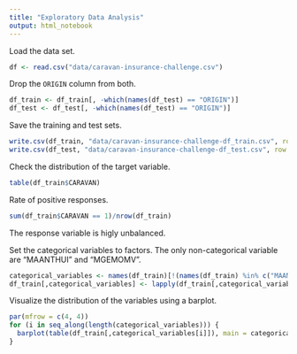 ```yaml
---
title: "Exploratory Data Analysis"
output: html_notebook
---
```


Load the data set.
```r
df <- read.csv("data/caravan-insurance-challenge.csv")
```


Drop the `ORIGIN` column from both.
```r
df_train <- df_train[, -which(names(df_test) == "ORIGIN")]
df_test <- df_test[, -which(names(df_test) == "ORIGIN")]
```

Save the training and test sets.
```r
write.csv(df_train, "data/caravan-insurance-challenge-df_train.csv", row.names = FALSE)
write.csv(df_test, "data/caravan-insurance-challenge-df_test.csv", row.names = FALSE)
```

Check the distribution of the target variable.
```r
table(df_train$CARAVAN)
```

Rate of positive responses.
```r
sum(df_train$CARAVAN == 1)/nrow(df_train)
```
The response variable is higly unbalanced.

Set the categorical variables to factors.
The only non-categorical variable are "MAANTHUI" and "MGEMOMV".
```r
categorical_variables <- names(df_train)[!(names(df_train) %in% c("MAANTHUI", "MGEMOMV"))]
df_train[,categorical_variables] <- lapply(df_train[,categorical_variables], factor)
```

Visualize the distribution of the variables using a barplot.
```r
par(mfrow = c(4, 4))
for (i in seq_along(length(categorical_variables))) {
  barplot(table(df_train[,categorical_variables[i]]), main = categorical_variables[i])
}
```


